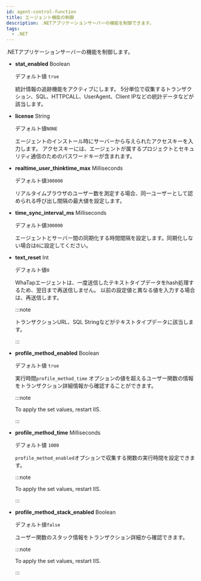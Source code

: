 ```yaml
---
id: agent-control-function
title: エージェント機能の制御
description: .NETアプリケーションサーバーの機能を制御できます。
tags:
  - .NET
---
```


.NETアプリケーションサーバーの機能を制御します。

-   **stat_enabled** <span class='type'>Boolean</span>

    デフォルト値 `true`

    統計情報の追跡機能をアクティブにします。 5分単位で収集するトランザクション、SQL、HTTPCALL、UserAgent、Client IPなどの統計データなどが該当します。 

-   **license** <span class='type'>String</span>

    デフォルト値`NONE`

    エージェントのインストール時にサーバーから与えられたアクセスキーを入力します。 アクセスキーには、エージェントが属するプロジェクトとセキュリティ通信のためのパスワードキーが含まれます。

-   **realtime_user_thinktime_max** <span class='type'>Milliseconds</span>

    デフォルト値`300000`

    リアルタイムブラウザのユーザー数を測定する場合、同一ユーザーとして認められる呼び出し間隔の最大値を設定します。

-   **time_sync_interval_ms** <span class='type'>Milliseconds</span>

    デフォルト値`300000`

    エージェントとサーバー間の同期化する時間間隔を設定します。同期化しない場合は`0`に設定してください。

-   **text_reset** <span class='type'>Int</span>

    デフォルト値`0`

    WhaTapエージェントは、一度送信したテキストタイプデータをhash処理するため、翌日まで再送信しません。 以前の設定値と異なる値を入力する場合は、再送信します。

    :::note

    トランザクションURL、SQL Stringなどがテキストタイプデータに該当します。

    :::

-   **profile_method_enabled** <span class='type'>Boolean</span>

    デフォルト値 `true`

    実行時間`profile_method_time` オプションの値を超えるユーザー関数の情報をトランザクション詳細情報から確認することができます。

    :::note

    To apply the set values, restart IIS.

    :::

-   **profile_method_time** <span class='type'>Milliseconds</span>

    デフォルト値 `1000`

    `profile_method_enabled`オプションで収集する関数の実行時間を設定できます。

    :::note

    To apply the set values, restart IIS.

    :::

-   **profile_method_stack_enabled** <span class='type'>Boolean</span>

    デフォルト値`false`

    ユーザー関数のスタック情報をトランザクション詳細から確認できます。

    :::note

    To apply the set values, restart IIS.

    :::
